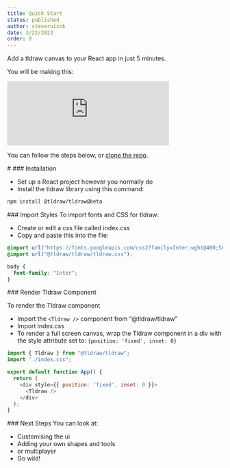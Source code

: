 ```yaml
---
title: Quick Start
status: published
author: steveruizok
date: 3/22/2023
order: 0
---
```


Add a tldraw canvas to your React app in just 5 minutes.

You will be making this:  

<Embed className="article__embed--quickstart" width="75%" src="https://vite-template-five.vercel.app/" />

You can follow the steps below, or [clone the repo](https://github.com/tldraw/vite-template). 

<OrderedList className="ordered-list__quickstart">
#
<ListItem>
### Installation

- Set up a React project however you normally do
- Install the tldraw library using this command:
```bash
npm install @tldraw/tldraw@beta
```
</ListItem>
<ListItem>
### Import Styles
To import fonts and CSS for tldraw:

- Create or edit a css file called index.css 
- Copy and paste this into the file:
```CSS
@import url("https://fonts.googleapis.com/css2?family=Inter:wght@400;500;700&family=Roboto+Mono:wght@400;700&display=swap");
@import url("@tldraw/tldraw/tldraw.css");

body {
  font-family: "Inter";
}
```
</ListItem>
<ListItem>
### Render Tldraw Component

To render the Tldraw component

- Import the ```<Tldraw />``` component from “@tldraw/tldraw”
- Import index.css
- To render a full screen canvas, wrap the Tldraw component in a div with the style attribute set to: ```{position: 'fixed', inset: 0}```
```javascript
import { Tldraw } from "@tldraw/tldraw";
import "./index.css";

export default function App() {
  return (
    <div style={{ position: 'fixed', inset: 0 }}>
      <Tldraw />
    </div>
  );
}
```
</ListItem>
</OrderedList>
### Next Steps
You can look at: 

- Customising the ui 
- Adding your own shapes and tools 
- or multiplayer 
- Go wild! 
